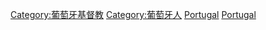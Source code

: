 [[Category:葡萄牙基督教|Category:葡萄牙基督教]]
[[Category:葡萄牙人|Category:葡萄牙人]]
[[Category:欧洲基督徒|Portugal]]
[[Category:各國基督徒|Portugal]]